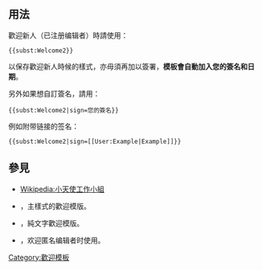 <includeonly>{{esoteric}}{{template shortcut|W2}}<!-- 在這裡加入模板的保護標識 --></includeonly><noinclude>{{template doc page viewed directly}}</noinclude>
<!-- 在本行下編輯模板說明 -->
{{Subst only}}

== 用法 ==
歡迎新人（已注册编辑者）時請使用：
<pre>{{subst:Welcome2}}</pre>
以保存歡迎新人時候的樣式，亦毋須再加以簽署，'''模板會自動加入您的簽名和日期'''。

另外如果想自訂簽名，請用：
<pre>{{subst:Welcome2|sign=您的簽名}}</pre>
例如附带链接的签名：
<pre>{{subst:Welcome2|sign=[[User:Example|Example]]}}</pre>

== 參見 ==
* [[Wikipedia:小天使工作小組]]
* {{tls|Welcome}}，主樣式的歡迎模版。
* {{tls|Welcome plain}}，純文字歡迎模版。
* {{tls|Welcomeip}}，欢迎匿名编辑者时使用。

<includeonly>
<!-- 本行下加入模板的分類 -->
[[Category:歡迎模板]]
</includeonly>